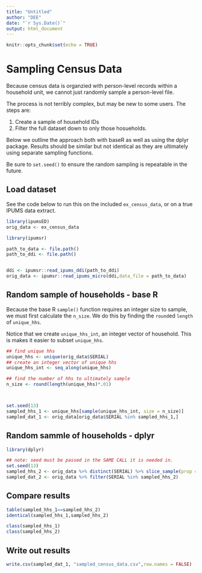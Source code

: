 ```yaml
---
title: "Untitled"
author: "DEE"
date: "`r Sys.Date()`"
output: html_document
---
```


```r
knitr::opts_chunk$set(echo = TRUE)
```

# Sampling Census Data

Because census data is organzied with person-level records within a household unit, 
we cannot just randomly sample a person-level file.



The process is not terribly complex, but may be new to some users. The steps are:

1. Create a sample of household IDs
2. Filter the full dataset down to only those hosueholds.


Below we outline the approach both with baseR as well as using the dplyr package.
Results should be similar but not identical as they are ultimately using separate
sampling functions.



Be sure to `set.seed()` to ensure the random sampling is repeatable in the future.


## Load dataset

See the code below to run this on the included `ex_census_data`, or on a true
IPUMS data extract.

```r
library(ipumsED)
orig_data <- ex_census_data

```


```r

library(ipumsr)

path_to_data <- file.path()
path_to_ddi <- file.path()


ddi <- ipumsr::read_ipums_ddi(path_to_ddi)
orig_data <- ipumsr::read_ipums_micro(ddi,data_file = path_to_data)

```



## Random sample of households - base R


Because the base R `sample()` function requires an integer size to sample, we must
first calculate the `n_size`. We do this by finding the `round`ed `length` of `unique_hhs`.

Notice that we create `unique_hhs_int`, an integer vector of household. This is
makes it easier to subset `unique_hhs`.



```r

## find unique hhs
unique_hhs <- unique(orig_data$SERIAL)
## create an integer vector of unique hhs
unique_hhs_int <- seq_along(unique_hhs)

## find the number of hhs to ultimately sample
n_size <- round(length(unique_hhs)*.01)



set.seed(13)
sampled_hhs_1 <- unique_hhs[sample(unique_hhs_int, size = n_size)]
sampled_dat_1 <- orig_data[orig_data$SERIAL %in% sampled_hhs_1,]


```


## Random sammle of households - dplyr

```r


library(dplyr)

## note: seed must be passed in the SAME CALL it is needed in.
set.seed(13)
sampled_hhs_2 <- orig_data %>% distinct(SERIAL) %>% slice_sample(prop = .01) %>% pull(SERIAL)
sampled_dat_2 <- orig_data %>% filter(SERIAL %in% sampled_hhs_2)

```



## Compare results

```r

table(sampled_hhs_1==sampled_hhs_2)
identical(sampled_hhs_1,sampled_hhs_2)

class(sampled_hhs_1)
class(sampled_hhs_2)

```


## Write out results

```r

write.csv(sampled_dat_1, "sampled_census_data.csv",row.names = FALSE)

```
